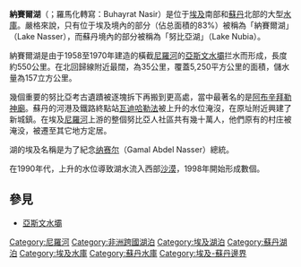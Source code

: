 {{noteTA
|1=zh:納賽爾; zh-tw:納瑟; zh-cn:纳赛尔; 
}}
{{Infobox body of water
 |湖泊名稱 = 納賽爾湖
 |湖泊照片 = Lake_Nasser_Vista.jpg
|image_size=250
 |湖泊照片標題 = 從[[阿布辛貝勒石窟寺|阿布辛貝勒石窟寺]]看湖水
 |測深圖 = Lake Nasser location.png
|bathymetry_size=250
 |測深圖標題 = 位置圖
 |座標 = {{coord|22|25|N|31|45|E}}
 |湖泊類別 = 
 |流入 = 
 |流出 = 
 |集水區面積 = 
 |集水區國家 = {{EGY}}<br>{{SDN}}
 |湖泊長度 = 550公里
 |湖泊闊度 = 35公里
 |湖泊面積 = 5,250平方公里
 |平均深度 = 25.2公尺
 |最深深度 = 130公尺
 |水體體積 = 132立方公里
 |湖水停留時間 = 
 |湖岸線長度 = 7,844公尺
 |海拔高度 = 183公尺
 |湖中島嶼 = 
 |湖邊城鎮 = 
}}

'''納賽爾湖'''（{{lang-ar|'''بحيرة ناصر'''}}；羅馬化轉寫：Buhayrat Nasir）是位于[[埃及|埃及]]南部和[[蘇丹|蘇丹]]北部的大型[[水庫|水庫]]。嚴格來說，只有位于埃及境內的部分（佔总面積的83%）被稱為「納賽爾湖」（Lake Nasser），而蘇丹境內的部分被稱為「努比亞湖」（Lake Nubia）。

納賽爾湖是由于1958至1970年建造的橫截[[尼羅河|尼羅河]]的[[亞斯文水壩|亞斯文水壩]]拦水而形成，長度約550公里。在北回歸線附近最闊，為35公里，覆蓋5,250平方公里的面積，儲水量為157立方公里。

幾個重要的努比亞考古遺蹟被逐塊拆下再搬到更高處，當中最著名的是[[阿布辛拜勒神廟|阿布辛拜勒神廟]]。蘇丹的河港及鐵路終點站[[瓦迪哈勒法|瓦迪哈勒法]]被上升的水位淹沒，在原址附近興建了新城鎮。在埃及[[尼羅河|尼羅河]]上游的整個努比亞人社區共有幾十萬人，他們原有的村庄被淹没，被遷至其它地方定居。

湖的埃及名稱是为了紀念[[贾迈勒·阿卜杜-纳赛尔|纳赛尔]]（Gamal Abdel Nasser）總統。

在1990年代，上升的水位導致湖水流入西部[[沙漠|沙漠]]，1998年開始形成數個{{le|托西卡湖泊|Toshka Lakes}}。


== 參見 ==
* [[亞斯文水壩|亞斯文水壩]]

{{Commonscat|Lake Nasser}}

{{DEFAULTSORT:Nasser}}
[[Category:尼羅河|Category:尼羅河]]
[[Category:非洲跨國湖泊|Category:非洲跨國湖泊]]
[[Category:埃及湖泊|Category:埃及湖泊]]
[[Category:蘇丹湖泊|Category:蘇丹湖泊]]
[[Category:埃及水庫|Category:埃及水庫]]
[[Category:蘇丹水庫|Category:蘇丹水庫]]
[[Category:埃及-蘇丹邊界|Category:埃及-蘇丹邊界]]